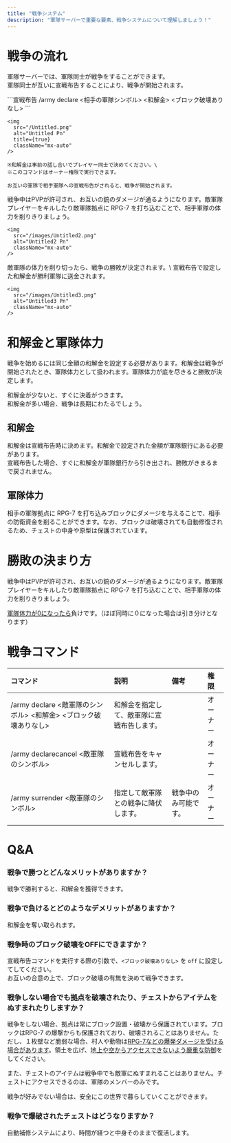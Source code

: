 ```yaml
---
title: "戦争システム"
description: "軍隊サーバーで重要な要素、戦争システムについて理解しましょう！"
---
```


# 戦争の流れ

軍隊サーバーでは、軍隊同士が戦争をすることができます。\
軍隊同士が互いに宣戦布告することにより、戦争が開始されます。

<Steps>
  <Step title="宣戦布告をする">
    ```宣戦布告
    /army declare <相手の軍隊シンボル> <和解金> <ブロック破壊ありなし>
    ```

    <img
      src="/Untitled.png"
      alt="Untitled Pn"
      title={true}
      className="mx-auto"
    />

    ※和解金は事前の話し合いでプレイヤー同士で決めてください。\
    ※このコマンドはオーナー権限で実行できます。

    お互いの軍隊で相手軍隊への宣戦布告がされると、戦争が開始されます。
  </Step>
  <Step title="戦争開始">
    戦争中はPVPが許可され、お互いの銃のダメージが通るようになります。敵軍隊プレイヤーをキルしたり敵軍隊拠点に RPG-7 を打ち込むことで、相手軍隊の体力を削りきりましょう。

    <img
      src="/images/Untitled2.png"
      alt="Untitled2 Pn"
      className="mx-auto"
    />
  </Step>
  <Step title="戦争の終結">
    敵軍隊の体力を削り切ったら、戦争の勝敗が決定されます。\
    宣戦布告で設定した和解金が勝利軍隊に送金されます。

    <img
      src="/images/Untitled3.png"
      alt="Untitled3 Pn"
      className="mx-auto"
    />
  </Step>
</Steps>

# 和解金と軍隊体力

戦争を始めるには同じ金額の和解金を設定する必要があります。和解金は戦争が開始されたとき、軍隊体力として扱われます。軍隊体力が底を尽きると勝敗が決定します。

和解金が少ないと、すぐに決着がつきます。\
和解金が多い場合、戦争は長期にわたるでしょう。

## 和解金

和解金は宣戦布告時に決めます。和解金で設定された金額が軍隊銀行にある必要があります。\
宣戦布告した場合、すぐに和解金が軍隊銀行から引き出され、勝敗がきまるまで戻されません。

## 軍隊体力

相手の軍隊拠点に RPG-7 を打ち込みブロックにダメージを与えることで、相手の防衛資金を削ることができます。なお、ブロックは破壊されても自動修復されるため、チェストの中身や原型は保護されています。

# 勝敗の決まり方

戦争中はPVPが許可され、お互いの銃のダメージが通るようになります。敵軍隊プレイヤーをキルしたり敵軍隊拠点に RPG-7 を打ち込むことで、相手軍隊の体力を削りきりましょう。

<u>軍隊体力が0になったら</u>負けです。（ほぼ同時に０になった場合は引き分けとなります）

# 戦争コマンド

| コマンド                                              | 説明                    | 備考         | 権限   |
| :------------------------------------------------ | :-------------------- | :--------- | :--- |
| /army declare \<敵軍隊のシンボル\> \<和解金\> \<ブロック破壊ありなし\> | 和解金を指定して、敵軍隊に宣戦布告します。 |            | オーナー |
| /army declarecancel \<敵軍隊のシンボル\>                  | 宣戦布告をキャンセルします。        |            | オーナー |
| /army surrender \<敵軍隊のシンボル\>                      | 指定して敵軍隊との戦争に降伏します。    | 戦争中のみ可能です。 | オーナー |

# Q&A

### 戦争で勝つとどんなメリットがありますか？

戦争で勝利すると、和解金を獲得できます。

### 戦争で負けるとどのようなデメリットがありますか？

和解金を奪い取られます。

### 戦争時のブロック破壊をOFFにできますか？

宣戦布告コマンドを実行する際の引数で、`<ブロック破壊ありなし>` を `off` に設定してしてください。\
お互いの合意の上で、ブロック破壊の有無を決めて戦争できます。

### 戦争しない場合でも拠点を破壊されたり、チェストからアイテムをぬすまれたりしますか？

戦争をしない場合、拠点は常にブロック設置・破壊から保護されています。ブロックはRPG-7 の爆撃からも保護されており、破壊されることはありません。ただし、１枚壁など脆弱な場合、村人や動物は<u>RPG-7などの爆発ダメージを受ける場合があります</u>。領土を広げ、<u>地上や空からアクセスできないよう厳重な防御</u>をしてください。

また、チェストのアイテムは戦争中でも敵軍にぬすまれることはありません。チェストにアクセスできるのは、軍隊のメンバーのみです。

戦争が好みでない場合は、安全にこの世界で暮らしていくことができます。

### 戦争で爆破されたチェストはどうなりますか？

自動補修システムにより、時間が経つと中身そのままで復活します。